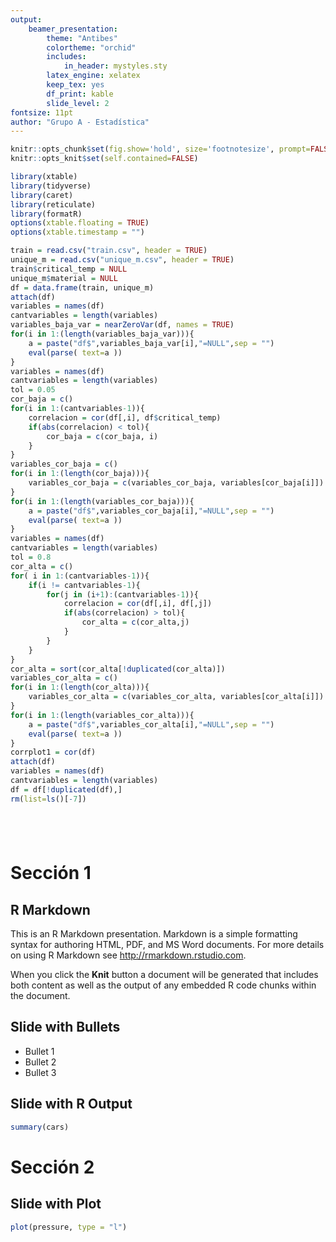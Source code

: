 ```yaml
---
output: 
    beamer_presentation:
        theme: "Antibes"
        colortheme: "orchid"
        includes:
            in_header: mystyles.sty
        latex_engine: xelatex
        keep_tex: yes
        df_print: kable
        slide_level: 2
fontsize: 11pt
author: "Grupo A - Estadística"
---
```


```r
knitr::opts_chunk$set(fig.show='hold', size='footnotesize', prompt=FALSE, comment=NA, tidy=TRUE, results="markup", tidy.opts=list(width.cutoff=50), comment="", highlight=TRUE, warning = FALSE, message = FALSE, echo = FALSE)
knitr::opts_knit$set(self.contained=FALSE)

library(xtable)
library(tidyverse)
library(caret)
library(reticulate)
library(formatR)
options(xtable.floating = TRUE)
options(xtable.timestamp = "")
```

```r
train = read.csv("train.csv", header = TRUE)
unique_m = read.csv("unique_m.csv", header = TRUE)
train$critical_temp = NULL
unique_m$material = NULL
df = data.frame(train, unique_m)
attach(df)
variables = names(df)
cantvariables = length(variables)
variables_baja_var = nearZeroVar(df, names = TRUE)
for(i in 1:(length(variables_baja_var))){
    a = paste("df$",variables_baja_var[i],"=NULL",sep = "")
    eval(parse( text=a ))
}
variables = names(df)
cantvariables = length(variables)
tol = 0.05
cor_baja = c()
for(i in 1:(cantvariables-1)){
    correlacion = cor(df[,i], df$critical_temp)
    if(abs(correlacion) < tol){
        cor_baja = c(cor_baja, i)
    }
}
variables_cor_baja = c()
for(i in 1:(length(cor_baja))){
    variables_cor_baja = c(variables_cor_baja, variables[cor_baja[i]])
}
for(i in 1:(length(variables_cor_baja))){
    a = paste("df$",variables_cor_baja[i],"=NULL",sep = "")
    eval(parse( text=a ))
}
variables = names(df)
cantvariables = length(variables)
tol = 0.8
cor_alta = c()
for( i in 1:(cantvariables-1)){
    if(i != cantvariables-1){
        for(j in (i+1):(cantvariables-1)){
            correlacion = cor(df[,i], df[,j])
            if(abs(correlacion) > tol){
                cor_alta = c(cor_alta,j)
            }
        }
    }
}
cor_alta = sort(cor_alta[!duplicated(cor_alta)])
variables_cor_alta = c()
for(i in 1:(length(cor_alta))){
    variables_cor_alta = c(variables_cor_alta, variables[cor_alta[i]])
}
for(i in 1:(length(variables_cor_alta))){
    a = paste("df$",variables_cor_alta[i],"=NULL",sep = "")
    eval(parse( text=a ))
}
corrplot1 = cor(df)
attach(df)
variables = names(df)
cantvariables = length(variables)
df = df[!duplicated(df),]
rm(list=ls()[-7])
```

## $\,$

\maketitle

# Sección 1

## R Markdown

This is an R Markdown presentation. Markdown is a simple formatting syntax for authoring HTML, PDF, and MS Word documents. For more details on using R Markdown see <http://rmarkdown.rstudio.com>.

When you click the **Knit** button a document will be generated that includes both content as well as the output of any embedded R code chunks within the document.

## Slide with Bullets

-   Bullet 1
-   Bullet 2
-   Bullet 3

## Slide with R Output

```r
summary(cars)
```

# Sección 2

## Slide with Plot

```r
plot(pressure, type = "l")
```
